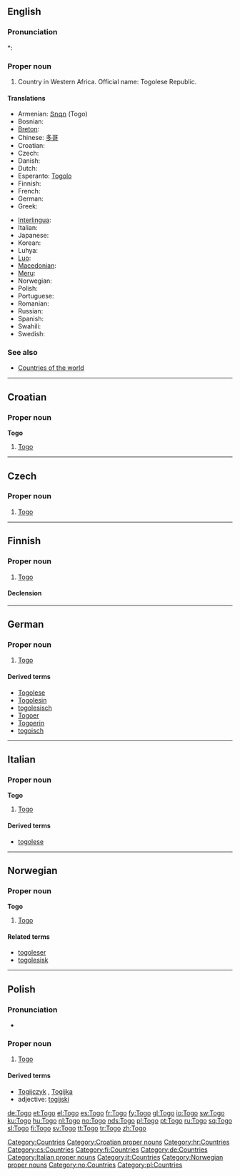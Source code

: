 ==English==

===Pronunciation===
*: {{rhymes|əʊɡəʊ}}

===Proper noun===
{{en-proper-noun}}

# Country in Western Africa. Official name: Togolese Republic.

====Translations====
{{trans-top|Togolese Republic}}
* Armenian: [[Տոգո]] (Togo)
* Bosnian: {{t-|bs|Togo|m}}
* [[Breton]]: {{t-|br|Togo|xs=Breton}}
* Chinese: [[多哥]]
* Croatian: {{t-|hr|Togo|m}}
* Czech: {{t-|cs|Togo|n}}
* Danish: {{t-|da|Togo}}
* Dutch: {{t+|nl|Togo}}
* Esperanto: [[Togolo]]
* Finnish: {{t+|fi|Togo}}
* French: {{t+|fr|Togo|m}}
* German: {{t+|de|Togo}}
* Greek: {{t+|el|Τόγκο|n|sc=Grek}}
{{trans-mid}}
* [[Interlingua]]: {{t-|ia|Togo|xs=Interlingua}}
* Italian: {{t-|it|Togo|m}}
* Japanese: {{t-|ja|トーゴ|tr=tōgo|sc=Jpan}}
* Korean: {{t+|ko|토고|sc=Hang}}
* Luhya: {{tø|luy|Togo}}
* [[Luo]]: {{tø|luo|Togo}}
* [[Macedonian]]: {{t|mk|Того|n|tr=Tógo|sc=Cyrl|xs=Macedonian}}
* [[Meru]]: {{tø|mer|Togo}}
* Norwegian: {{t+|no|Togo}}
* Polish: {{t+|pl|Togo}}
* Portuguese: {{t+|pt|Togo}}
* Romanian: {{t-|ro|Togo|n}}
* Russian: {{t|ru|Того|sc=Cyrl}}
* Spanish: {{t+|es|Togo}}
* Swahili: {{t|sw|Togo}}
* Swedish: {{t+|sv|Togo}}
{{trans-bottom}}

===See also===
* [[Appendix:Countries of the world|Countries of the world]]

[[Category:Countries]]

----

==Croatian==

===Proper noun===
'''Togo''' {{m}}

# [[#English|Togo]]

[[Category:Croatian proper nouns]]
[[Category:hr:Countries]]

----

==Czech==

===Proper noun===
{{cs-proper noun|g=n}}

# [[#English|Togo]]

[[Category:cs:Countries]]

----

==Finnish==
{{wikipedia|lang=fi}}

===Proper noun===
{{infl|fi|proper noun}}

# [[#English|Togo]]

====Declension====
{{fi-decl-valo|Tog|np=1}}

[[Category:fi:Countries]]

----

==German==
{{wikipedia|lang=de}}

===Proper noun===
{{infl|de|proper noun|g=n}}

# [[#English|Togo]]

====Derived terms====
* [[Togolese]]
* [[Togolesin]]
* [[togolesisch]]
* [[Togoer]]
* [[Togoerin]]
* [[togoisch]]

[[Category:de:Countries]]

----

==Italian==
{{wikipedia|lang=it}}

===Proper noun===
'''Togo''' {{m}}

# [[#English|Togo]]

====Derived terms====
* [[togolese]]

[[Category:Italian proper nouns]]
[[Category:it:Countries]]

----

==Norwegian==

===Proper noun===
'''Togo'''

# [[#English|Togo]]

====Related terms====
* [[togoleser]]
* [[togolesisk]]

[[Category:Norwegian proper nouns]]
[[Category:no:Countries]]

----

==Polish==

===Pronunciation===
* {{IPA|/ˈt̪ɔɡɔ/|lang=pl}}

===Proper noun===
{{infl|pl|proper noun|g=n|undeclinable}}

# [[#English|Togo]]

====Derived terms====
* [[Togijczyk]] {{m}}, [[Togijka]] {{f}}
* adjective: [[togijski]]

[[Category:pl:Countries]]

[[de:Togo]]
[[et:Togo]]
[[el:Togo]]
[[es:Togo]]
[[fr:Togo]]
[[fy:Togo]]
[[gl:Togo]]
[[io:Togo]]
[[sw:Togo]]
[[ku:Togo]]
[[hu:Togo]]
[[nl:Togo]]
[[no:Togo]]
[[nds:Togo]]
[[pl:Togo]]
[[pt:Togo]]
[[ru:Togo]]
[[sq:Togo]]
[[sl:Togo]]
[[fi:Togo]]
[[sv:Togo]]
[[tt:Togo]]
[[tr:Togo]]
[[zh:Togo]]